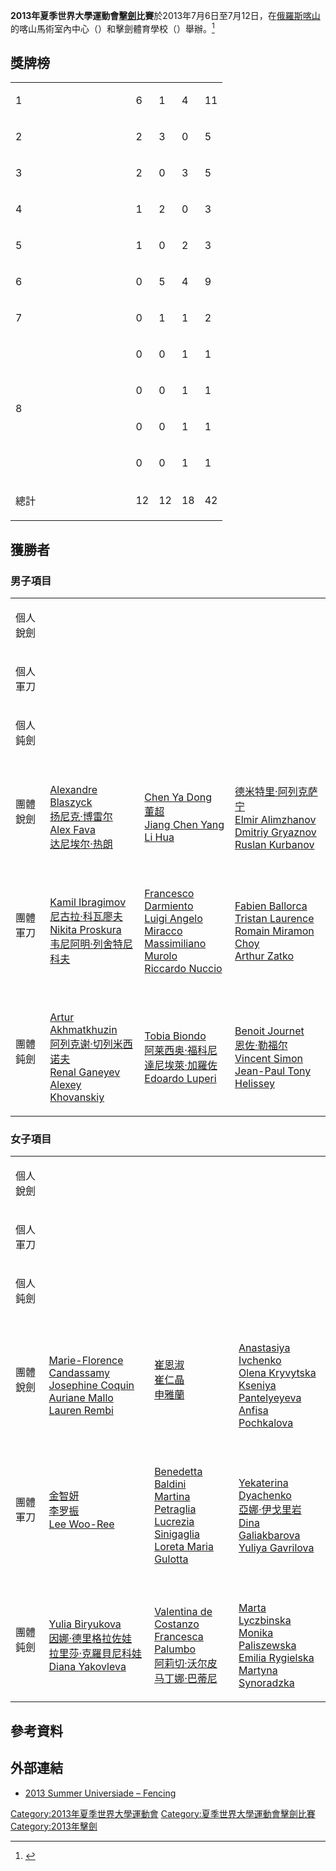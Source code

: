 {{NoteTA|G1=Sports}}
{{Infobox Universiade event
| event = 擊劍
| games = 2013年夏季
| image = [[File:Fencing_pictogram.svg|100px]]
| venues = 喀山馬術室內中心<br>擊劍體育學校
| dates = {{Start date|2013|7|6}} – {{Start date|2013|7|12}}
| competitors = 
| nations = 
| teams = 
| governing_body = 
| win_value =
| gold = 
| goldNOC = 
| silver = 
| silverNOC = 
| bronze = 
| bronzeNOC = 
| prev = [[2011年夏季世界大學生運動會擊劍比賽|2011]]
| next = [[2015年夏季世界大學運動會擊劍比賽|2015]]
}}
'''2013年夏季世界大學運動會[[擊劍|擊劍]]比賽'''於2013年7月6日至7月12日，在[[俄羅斯|俄羅斯]][[喀山|喀山]]的喀山馬術室內中心（{{lang-en|Kazan Equestrian Complex Indoor Hal}}）和擊劍體育學校（{{lang-en|Fencing Sport School}}）舉辦。<ref>{{cite web|url=http://kazan2013.ru:8080/uploads/technical_handbooks/en/Technical_Handbook_FE.pdf|title=2013 Summer Universiade – Fencing – Technical handbook|publisher=kazan2013.ru|accessdate=2013-06-12}}{{dead link|date=2017年11月 |bot=InternetArchiveBot |fix-attempted=yes }}</ref>

== 獎牌榜 ==
{| {{RankedMedalTable}}
|-
| 1 || width=150 align=left| {{flagIOC2|RUS|2013年夏季世界大學運動會}} || 6 || 1 || 4 || 11
|-
| 2 || align=left| {{flagIOC2|KOR|2013年夏季世界大學運動會}} || 2 || 3 || 0 || 5
|-
| 3 || align=left| {{flagIOC2|FRA|2013年夏季世界大學運動會}} || 2 || 0 || 3 || 5
|-
| 4 || align=left| {{flagIOC2|CHN|2013年夏季世界大學運動會}} || 1 || 2 || 0 || 3
|-
| 5 || align=left| {{flagIOC2|UKR|2013年夏季世界大學運動會}} || 1 || 0 || 2 || 3
|-
| 6 || align=left| {{flagIOC2|ITA|2013年夏季世界大學運動會}} || 0 || 5 || 4 || 9
|-
| 7 || align=left| {{flagIOC2|KAZ|2013年夏季世界大學運動會}} || 0 || 1 || 1 || 2
|-
| rowspan=4|8 || align=left| {{flagIOC2|NED|2013年夏季世界大學運動會}} || 0 || 0 || 1 || 1
|-
| align=left| {{flagIOC2|POL|2013年夏季世界大學運動會}} || 0 || 0 || 1 || 1
|-
| align=left| {{flagIOC2|ROU|2013年夏季世界大學運動會}} || 0 || 0 || 1 || 1
|-
| align=left| {{flagIOC2|SUI|2013年夏季世界大學運動會}} || 0 || 0 || 1 || 1
|- class="sortbottom"
!colspan=2| 總計 || 12 || 12 || 18 || 42
|}

== 獲勝者 ==
=== 男子項目 ===
{| {{MedalistTable|type=項目|columns=1}}
|-
|個人銳劍<br>{{DetailsLink|2013年夏季世界大學運動會擊劍比賽 – 男子個人銳劍}}
| {{flagIOC2athlete|[[董超_(擊劍運動員)|董超]]|CHN|2013年夏季世界大學運動會}}
| {{flagIOC2athlete|[[Ruslan_Kurbanov|Ruslan Kurbanov]]|KAZ|2013年夏季世界大學運動會}}
| {{flagIOC2athlete|[[Max_Heinzer|Max Heinzer]]|SUI|2013年夏季世界大學運動會}}<br>{{flagIOC2athlete|[[Tristan_Tulen|Tristan Tulen]]|NED|2013年夏季世界大學運動會}}  
|-
|個人軍刀<br>{{DetailsLink|2013年夏季世界大學運動會擊劍比賽 – 男子個人軍刀}}
| {{flagIOC2athlete|[[Kamil_Ibragimov|Kamil Ibragimov]]|RUS|2013年夏季世界大學運動會}}
| {{flagIOC2athlete|[[Luigi_Angelo_Miracco|Luigi Angelo Miracco]]|ITA|2013年夏季世界大學運動會}}
| {{flagIOC2athlete|[[Massimiliano_Murolo|Massimiliano Murolo]]|ITA|2013年夏季世界大學運動會}}<br>{{flagIOC2athlete|[[韦尼阿明·谢尔盖耶维奇·列舍特尼科夫|韦尼阿明·列舍特尼科夫]]|RUS|2013年夏季世界大學運動會}}
|-
|個人鈍劍<br>{{DetailsLink|2013年夏季世界大學運動會擊劍比賽 – 男子個人鈍劍}}
| {{flagIOC2athlete|[[阿列克谢·鲍里索维奇·切列米西诺夫|阿列克谢·切列米西诺夫]]|RUS|2013年夏季世界大學運動會}}
| {{flagIOC2athlete|[[孫暎琪|孫暎琪]]|KOR|2013年夏季世界大學運動會}}
| {{flagIOC2athlete|[[Edoardo_Luperi|Edoardo Luperi]]|ITA|2013年夏季世界大學運動會}}<br>{{flagIOC2athlete|[[達尼埃萊·加羅佐|達尼埃萊·加羅佐]]|ITA|2013年夏季世界大學運動會}} 
|-
|團體銳劍<br>{{DetailsLink|2013年夏季世界大學運動會擊劍比賽 – 男子團體銳劍}}
| {{flagIOC2|FRA|2013年夏季世界大學運動會}}<br/>[[Alexandre_Blaszyck|Alexandre Blaszyck]]<br>[[扬尼克·博雷尔|扬尼克·博雷尔]]<br>[[Alex_Fava|Alex Fava]]<br>[[达尼埃尔·热朗|达尼埃尔·热朗]]
| {{flagIOC2|CHN|2013年夏季世界大學運動會}}<br/>[[Chen_Ya_Dong|Chen Ya Dong]]<br>[[董超_(擊劍運動員)|董超]]<br>[[Jiang_Chen_Yang|Jiang Chen Yang]]<br>[[Li_Hua|Li Hua]]
| {{flagIOC2|KAZ|2013年夏季世界大學運動會}}<br/>[[德米特里·阿列克萨宁|德米特里·阿列克萨宁]]<br>[[Elmir_Alimzhanov|Elmir Alimzhanov]]<br>[[Dmitriy_Gryaznov|Dmitriy Gryaznov]]<br>[[Ruslan_Kurbanov|Ruslan Kurbanov]]
|-
|團體軍刀<br>{{DetailsLink|2013年夏季世界大學運動會擊劍比賽 – 男子團體軍刀}}
| {{flagIOC2|RUS|2013年夏季世界大學運動會}}<br/>[[Kamil_Ibragimov|Kamil Ibragimov]]<br>[[尼古拉·阿纳托利耶维奇·科瓦廖夫|尼古拉·科瓦廖夫]]<br>[[Nikita_Proskura|Nikita Proskura]]<br>[[韦尼阿明·谢尔盖耶维奇·列舍特尼科夫|韦尼阿明·列舍特尼科夫]]
| {{flagIOC2|ITA|2013年夏季世界大學運動會}}<br/>[[Francesco_Darmiento|Francesco Darmiento]]<br>[[Luigi_Angelo_Miracco|Luigi Angelo Miracco]]<br>[[Massimiliano_Murolo|Massimiliano Murolo]]<br>[[Riccardo_Nuccio|Riccardo Nuccio]]
| {{flagIOC2|FRA|2013年夏季世界大學運動會}}<br/>[[Fabien_Ballorca|Fabien Ballorca]]<br>[[Tristan_Laurence|Tristan Laurence]]<br>[[Romain_Miramon_Choy|Romain Miramon Choy]]<br>[[Arthur_Zatko|Arthur Zatko]]
|-
|團體鈍劍<br>{{DetailsLink|2013年夏季世界大學運動會擊劍比賽 – 男子團體鈍劍}}
| {{flagIOC2|RUS|2013年夏季世界大學運動會}}<br/>[[Artur_Akhmatkhuzin|Artur Akhmatkhuzin]]<br>[[阿列克谢·鲍里索维奇·切列米西诺夫|阿列克谢·切列米西诺夫]]<br>[[Renal_Ganeyev|Renal Ganeyev]]<br>[[Alexey_Khovanskiy|Alexey Khovanskiy]]
| {{flagIOC2|ITA|2013年夏季世界大學運動會}}<br/>[[Tobia_Biondo|Tobia Biondo]]<br>[[阿莱西奥·福科尼|阿莱西奥·福科尼]]<br>[[達尼埃萊·加羅佐|達尼埃萊·加羅佐]]<br>[[Edoardo_Luperi|Edoardo Luperi]]
| {{flagIOC2|FRA|2013年夏季世界大學運動會}}<br/>[[Benoit_Journet|Benoit Journet]]<br>[[恩佐·勒福尔|恩佐·勒福尔]]<br>[[Vincent_Simon_(fencer)|Vincent Simon]]<br>[[Jean-Paul_Tony_Helissey|Jean-Paul Tony Helissey]]
|}

=== 女子項目 ===
{| {{MedalistTable|type=項目|columns=1}}
|-
|個人銳劍<br>{{DetailsLink|2013年夏季世界大學運動會擊劍比賽 – 女子個人銳劍}}
| {{flagIOC2athlete|[[申雅蘭|申雅蘭]]|KOR|2013年夏季世界大學運動會}}
| {{flagIOC2athlete|[[孫一文|孫一文]]|CHN|2013年夏季世界大學運動會}}
| {{flagIOC2athlete|[[Marie-Florence_Candassamy|Marie-Florence Candassamy]]|FRA|2013年夏季世界大學運動會}}<br>{{flagIOC2athlete|[[西蒙娜·波普|西蒙娜·波普]]|ROU|2013年夏季世界大學運動會}} 
|-
|個人軍刀<br>{{DetailsLink|2013年夏季世界大學運動會擊劍比賽 – 女子個人軍刀}}
| {{flagIOC2athlete|[[奧莉加·哈爾蘭|奧莉加·哈爾蘭]]|UKR|2013年夏季世界大學運動會}}
| {{flagIOC2athlete|[[金智妍|金智妍]]|KOR|2013年夏季世界大學運動會}}
| {{flagIOC2athlete|[[Yekaterina_Dyachenko|Yekaterina Dyachenko]]|RUS|2013年夏季世界大學運動會}}<br>{{flagIOC2athlete|[[哈雷娜·蓬迪克|哈雷娜·蓬迪克]]|UKR|2013年夏季世界大學運動會}} 
|-
|個人鈍劍<br>{{DetailsLink|2013年夏季世界大學運動會擊劍比賽 – 女子個人鈍劍}}
| {{flagIOC2athlete|[[因娜·德里格拉佐娃|因娜·德里格拉佐娃]]|RUS|2013年夏季世界大學運動會}}
| {{flagIOC2athlete|[[拉里莎·克羅貝尼科娃|拉里莎·克羅貝尼科娃]]|RUS|2013年夏季世界大學運動會}}
| {{flagIOC2athlete|[[阿莉切·沃尔皮|阿莉切·沃尔皮]]|ITA|2013年夏季世界大學運動會}}<br>{{flagIOC2athlete|[[Diana_Yakovleva|Diana Yakovleva]]|RUS|2013年夏季世界大學運動會}} 
|-
|團體銳劍<br>{{DetailsLink|2013年夏季世界大學運動會擊劍比賽 – 女子團體銳劍}}
| {{flagIOC2|FRA|2013年夏季世界大學運動會}}<br>[[Marie-Florence_Candassamy|Marie-Florence Candassamy]]<br>[[Josephine_Coquin|Josephine Coquin]]<br>[[Auriane_Mallo|Auriane Mallo]]<br>[[Lauren_Rembi|Lauren Rembi]]
| {{flagIOC2|KOR|2013年夏季世界大學運動會|}}<br>[[崔恩淑|崔恩淑]]<br>[[崔仁晶|崔仁晶]]<br>[[申雅蘭|申雅蘭]]<br><br>
| {{flagIOC2|UKR|2013年夏季世界大學運動會}}<br>[[Anastasiya_Ivchenko|Anastasiya Ivchenko]]<br>[[Olena_Kryvytska|Olena Kryvytska]]<br>[[Kseniya_Pantelyeyeva|Kseniya Pantelyeyeva]]<br>[[Anfisa_Pochkalova|Anfisa Pochkalova]]
|-
|團體軍刀<br>{{DetailsLink|2013年夏季世界大學運動會擊劍比賽 – 女子團體軍刀}}
| {{flagIOC2|KOR|2013年夏季世界大學運動會}}<br/>[[金智妍|金智妍]]<br>[[李罗振|李罗振]]<br>[[Lee_Woo-Ree|Lee Woo-Ree]]<br><br>
| {{flagIOC2|ITA|2013年夏季世界大學運動會}}<br/>[[Benedetta_Baldini|Benedetta Baldini]]<br>[[Martina_Petraglia|Martina Petraglia]]<br>[[Lucrezia_Sinigaglia|Lucrezia Sinigaglia]]<br>[[Loreta_Maria_Gulotta|Loreta Maria Gulotta]]
| {{flagIOC2|RUS|2013年夏季世界大學運動會}}<br/>[[Yekaterina_Dyachenko|Yekaterina Dyachenko]]<br>[[亞娜·伊戈里岩|亞娜·伊戈里岩]]<br>[[Dina_Galiakbarova|Dina Galiakbarova]]<br>[[Yuliya_Gavrilova|Yuliya Gavrilova]]
|-
|團體鈍劍<br>{{DetailsLink|2013年夏季世界大學運動會擊劍比賽 – 女子團體鈍劍}}
| {{flagIOC2|RUS|2013年夏季世界大學運動會}}<br/>[[Yulia_Biryukova|Yulia Biryukova]]<br>[[因娜·德里格拉佐娃|因娜·德里格拉佐娃]]<br>[[拉里莎·克羅貝尼科娃|拉里莎·克羅貝尼科娃]]<br>[[Diana_Yakovleva|Diana Yakovleva]]
| {{flagIOC2|ITA|2013年夏季世界大學運動會}}<br/>[[Valentina_de_Costanzo|Valentina de Costanzo]]<br>[[Francesca_Palumbo|Francesca Palumbo]]<br>[[阿莉切·沃尔皮|阿莉切·沃尔皮]]<br>[[马丁娜·巴蒂尼|马丁娜·巴蒂尼]]
| {{flagIOC2|POL|2013年夏季世界大學運動會}}<br/>[[Marta_Lyczbinska|Marta Lyczbinska]]<br>[[Monika_Paliszewska|Monika Paliszewska]]<br>[[Emilia_Rygielska|Emilia Rygielska]]<br>[[Martyna_Synoradzka|Martyna Synoradzka]]
|}

== 參考資料 ==
{{reflist}}

== 外部連結 ==
* [https://web.archive.org/web/20120718015301/http://kazan2013.ru/en/sports/10007 2013 Summer Universiade – Fencing] {{en icon}}

{{2013年夏季世界大學運動會比賽項目}}
{{夏季世界大學運動會擊劍比賽}}
[[Category:2013年夏季世界大學運動會|Category:2013年夏季世界大學運動會]]
[[Category:夏季世界大學運動會擊劍比賽|Category:夏季世界大學運動會擊劍比賽]]
[[Category:2013年擊劍|Category:2013年擊劍]]